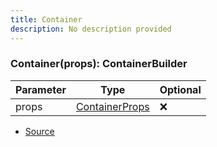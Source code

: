 ```yaml
---
title: Container
description: No description provided
---
```



### Container(props): ContainerBuilder

| Parameter | Type | Optional |
| ----------- | ----------- | ----------- |
| props | [ContainerProps](/docs/api-reference/types/ContainerProps) | ❌ |


- [Source](https://github.com/underctrl-io/commandkit/blob/141d1404ab18a8e659209a0fab65466bf3b6dd85/packages/commandkit/src/components/v2/container.ts#L19)